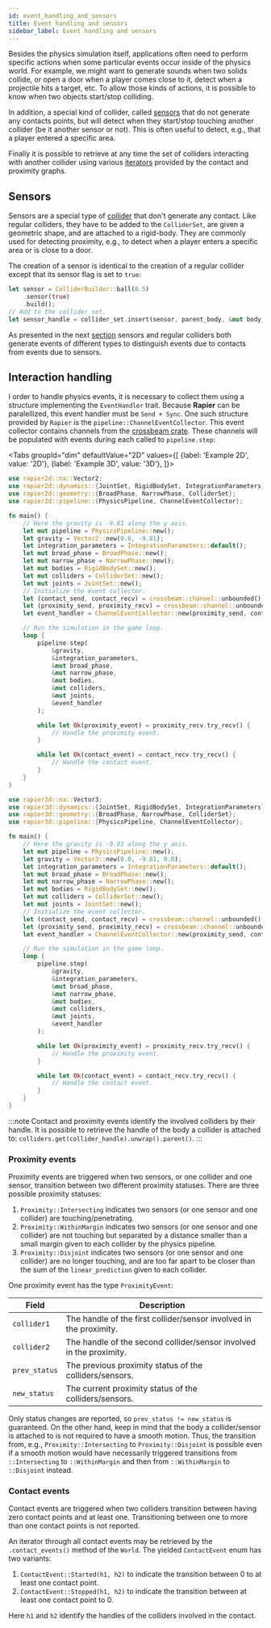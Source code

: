 ```yaml
---
id: event_handling_and_sensors
title: Event handling and sensors
sidebar_label: Event handling and sensors
---
```



Besides the physics simulation itself, applications often need to perform specific actions when some particular events
occur inside of the physics world. For example, we might want to generate sounds when two solids collide, or open a
door when a player comes close to it, detect when a projectile hits a target, etc. To allow those kinds of actions, it
is possible to know when two objects start/stop colliding.

In addition, a special kind of collider, called [sensors](#sensors) that do not generate any contacts points, but will detect when they
start/stop touching another collider (be it another sensor or not). This is often useful to detect, e.g., that a player
entered a specific area.

Finally it is possible to retrieve at any time the set of colliders interacting with another collider using various
[iterators](#interaction-iterators) provided by the contact and proximity graphs.

## Sensors
Sensors are a special type of [collider](/docs/user_guides/rust/rigid_body_simulation#colliders) that don't generate any contact.
Like regular colliders, they have to be added to the `ColliderSet`, are given a geometric shape, and are attached to a rigid-body.
They are commonly used for detecting proximity, e.g., to detect when a player enters a
specific area or is close to a door.

The creation of a sensor is identical to the creation of a regular collider except that its sensor flag is set to `true`:

```rust
let sensor = ColliderBuilder::ball(0.5)
    .sensor(true)
    .build();
// Add to the collider set.
let sensor_handle = collider_set.insert(sensor, parent_body, &mut body_set);
```

As presented in the next [section](/event_handling_and_sensors/#event-handling) sensors and regular colliders both
generate events of different types to distinguish events due to contacts from events due to sensors.

<!--
:::note
Because sensors are just special cases of colliders, they can be given a specific **collision group** so they
generate events only with a subset of sensors and colliders. The procedure for setting up collision groups is the
same as for regular colliders as described in [that section](rigid_body_simulations_with_contacts/#collision-groups).
:::
-->

## Interaction handling
I order to handle physics events, it is necessary to collect them using a structure implementing the `EventHandler` trait.
Because **Rapier** can be paralellized, this event handler must be `Send + Sync`. One such structure provided by `Rapier`
is the `pipeline::ChannelEventCollector`. This event collector contains channels from the
[crossbeam crate](https://crates.io/crates/crossbeam). These channels will be populated with events during each called
to `pipeline.step`:


<Tabs
  groupId="dim"
  defaultValue="2D"
  values={[
    {label: 'Example 2D', value: '2D'},
    {label: 'Example 3D', value: '3D'},
  ]}>
  <TabItem value="2D">

```rust
use rapier2d::na::Vector2;
use rapier2d::dynamics::{JointSet, RigidBodySet, IntegrationParameters};
use rapier2d::geometry::{BroadPhase, NarrowPhase, ColliderSet};
use rapier2d::pipeline::{PhysicsPipeline, ChannelEventCollector};

fn main() {
    // Here the gravity is -9.81 along the y axis.
    let mut pipeline = PhysicsPipeline::new();
    let gravity = Vector2::new(0.0, -9.81);
    let integration_parameters = IntegrationParameters::default();
    let mut broad_phase = BroadPhase::new();
    let mut narrow_phase = NarrowPhase::new();
    let mut bodies = RigidBodySet::new();
    let mut colliders = ColliderSet::new();
    let mut joints = JointSet::new();
    // Initialize the event collector.
    let (contact_send, contact_recv) = crossbeam::channel::unbounded();
    let (proximity_send, proximity_recv) = crossbeam::channel::unbounded();
    let event_handler = ChannelEventCollector::new(proximity_send, contact_send);

    // Run the simulation in the game loop.
    loop {
        pipeline.step(
            &gravity,
            &integration_parameters,
            &mut broad_phase,
            &mut narrow_phase,
            &mut bodies,
            &mut colliders,
            &mut joints,
            &event_handler
        );

        while let Ok(proximity_event) = proximity_recv.try_recv() {
            // Handle the proximity event.
        }

        while let Ok(contact_event) = contact_recv.try_recv() {
            // Handle the contact event.
        }
    }
}
```

  </TabItem>
  <TabItem value="3D">

```rust
use rapier3d::na::Vector3;
use rapier3d::dynamics::{JointSet, RigidBodySet, IntegrationParameters};
use rapier3d::geometry::{BroadPhase, NarrowPhase, ColliderSet};
use rapier3d::pipeline::{PhysicsPipeline, ChannelEventCollector};

fn main() {
    // Here the gravity is -9.81 along the y axis.
    let mut pipeline = PhysicsPipeline::new();
    let gravity = Vector3::new(0.0, -9.81, 0.0);
    let integration_parameters = IntegrationParameters::default();
    let mut broad_phase = BroadPhase::new();
    let mut narrow_phase = NarrowPhase::new();
    let mut bodies = RigidBodySet::new();
    let mut colliders = ColliderSet::new();
    let mut joints = JointSet::new();
    // Initialize the event collector.
    let (contact_send, contact_recv) = crossbeam::channel::unbounded();
    let (proximity_send, proximity_recv) = crossbeam::channel::unbounded();
    let event_handler = ChannelEventCollector::new(proximity_send, contact_send);

    // Run the simulation in the game loop.
    loop {
        pipeline.step(
            &gravity,
            &integration_parameters,
            &mut broad_phase,
            &mut narrow_phase,
            &mut bodies,
            &mut colliders,
            &mut joints,
            &event_handler
        );

        while let Ok(proximity_event) = proximity_recv.try_recv() {
            // Handle the proximity event.
        }

        while let Ok(contact_event) = contact_recv.try_recv() {
            // Handle the contact event.
        }
    }
}
```

  </TabItem>
</Tabs>

:::note
Contact and proximity events identify the involved colliders by their handle. It is possible to retrieve the handle of
the body a collider is attached to: `colliders.get(collider_handle).unwrap().parent()`.
:::

### Proximity events
Proximity events are triggered when two sensors, or one collider and one sensor,
transition between two different proximity statuses. There are three possible proximity statuses:

1. `Proximity::Intersecting` indicates two sensors (or one sensor and one collider) are touching/penetrating.
2. `Proximity::WithinMargin` indicates two sensors (or one sensor and one collider) are not touching but separated by a
   distance smaller than a small margin given to each collider by the physics pipeline.
3. `Proximity::Disjoint` indicates two sensors (or one sensor and one collider) are no longer touching, and are too far
   apart to be closer than the sum of the `linear_prediction` given to each collider.

One proximity event has the type `ProximityEvent`:

| Field         | Description |
|--             | --          |
| `collider1`   | The handle of the first collider/sensor involved in the proximity. |
| `collider2`   | The handle of the second collider/sensor involved in the proximity. |
| `prev_status` | The previous proximity status of the colliders/sensors. |
| `new_status`  | The current proximity status of the colliders/sensors. |

Only status changes are reported, so `prev_status != new_status` is guaranteed. On the other
hand, keep in mind that the body a collider/sensor is attached to is not required to have a smooth
motion. Thus, the transition from, e.g., `Proximity::Intersecting` to
`Proximity::Disjoint` is possible even if a smooth motion would have
necessarily triggered transitions from `::Intersecting` to `::WithinMargin` and
then from `::WithinMargin` to `::Disjoint` instead.

### Contact events
Contact events are triggered when two colliders transition between having zero contact points and at least one.
Transitioning between one to more than one contact points is not reported.

An iterator through all contact events may be retrieved by the `.contact_events()`
method of the `World`. The yielded `ContactEvent` enum has two variants:

1. `ContactEvent::Started(h1, h2)` to indicate the transition between
0 to at least one contact point.
2. `ContactEvent::Stopped(h1, h2)` to indicate the transition between
at least one contact point to 0.

Here `h1` and `h2` identify the handles of the colliders involved in the contact.

<!--
In the case of starting contacts, it is possible to retrieve the contacts by obtaining
a reference to the contact manifold with:

```rust
if let Some(collider1, collider2, algorithm, manifold) = geometrical_world.contact_pair(handle1, handle2) {
   // ...
}
```

## Interaction iterators
Besides polling events, it is possible to retrieve at any time the complete list of colliders interacting with another
one using the `GeometricalWorld` (or its type alias `DefaultGeometricalWorld`).

:::note "The **is_effective** flag"
In the following table, the `is_effective` parameter is something you likely want to always set to `true`.

Setting it to `false` will yield results that may be misleading. Indeed, setting this to `false` will return **all**
the pairs created by the narrow-phase of the collision detection pipeline. Therefore, it will include all pairs that
are close enough to require the narrow phase to deal with them but that may not actually be in contact or proximity,
depending on the `linear_prediction` and `angular_prediction` parameters set during the
[collider construction](/rigid_body_simulations_with_contacts/#colliders). Setting `is_effective` to `true` will
filter-out those spurious pairs for you.
:::

| Method | Description |
|--      |--           |
| `.contact_pairs(is_effective)`  | Iterator through all the contact pairs. If `is_effective` is `true`, only pairs involving actual contacts (i.e. contacts within the shapes margin or penetrating) are yielded. |
| `.proximity_pairs(is_effective)`  | Iterator through all the proximity pairs. If `is_effective` is `true`, only pairs with a proximity equal to `Proximity::Intersecting` are yielded. |
| `.interaction_pairs(is_effective)`  | Combination of `.contact_pairs` and `.proximity_pairs` into a single iterator. |
| `.contact_pair(h1, h2, is_effective)`  | The contact pair, if any, between the colliders identified by `h1` and `h2`. If `is_effective` is `true`, only a pair involving actual contacts (i.e. contacts within the shapes margin or penetrating) is returned. |
| `.proximity_pair(h1, h2, is_effective)`  | The proximity pair, if any, between the colliders identified by `h1` and `h2`. If `is_effective` is `true`, only a pair involving a proximity equal to `Proximity::Intersecting` is returned. |
| `.interaction_pair(h1, h2, is_effective)`  | Combination of `.contact_pair` and `.proximity_pair` in a single iterator. |
| `.contacts_with(h, is_effective)`  | Iterator through all the proximity algorithms and colliders in contact with the one identified by `h`. If `is_effective` is `true`, only pairs involving actual contacts (i.e. contacts within the shapes margin or penetrating) are yielded. |
| `.proximities_with(h, is_effective)`  | Iterator through all the proximity algorithms and colliders in proximity of the one identified by `h`. If `is_effective` is `true`, only pairs with a proximity equal to `Proximity::Intersecting` are yielded. |
| `.interactions_with(h, is_effective)`  | Combination of `.contacts_with` and `.proximities_with` on a single iterator. |
| `.colliders_in_contact_with(h)`  | Iterator through all the colliders in contact with the one identified by `h`, i.e., non-sensor colliders with shapes (margin included) that intersect the shape (margin included) of the one identified by `h` |
| `.colliders_in_proximity_of(h)`  | Iterator through all the colliders in proximity `Proximity::Intersecting` of the one identified by `h`. The collider identified by `h` and/or one of the intersecting colliders will be a sensor. |
| `.colliders_interacting_with(h)`  | Combination of `.collider_in_contact_with` and `.colliders_in_proximity_of` on a single iterator. |

:::note "Proximity events"
Recall that a proximity can only occur between a sensor collider and another collider (sensor or not). On
the other hand, contacts only occur between two non-sensor colliders.
:::
-->
